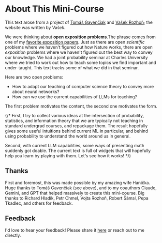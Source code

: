 # About This Mini-Course <a id="what-this-course-covers"></a>



This text arose from a project of <a href="https://gavento.cz/">Tomáš Gavenčiak</a> and <a href="https://vaclavrozhon.github.io/">Vašek Rozhoň</a>; the website was written by Vašek. 

We were thinking about __open exposition problems__.<Footnote>The phrase comes from one of my [favorite exposition papers](https://timothychow.net/forcing.pdf). </Footnote> Just as there are open _scientific_ problems where we haven't figured out how Nature works, there are open _exposition_ problems where we haven't figured out the best way to convey our knowledge. We had a joint probability seminar at Charles University where we tried to work out how to teach some topics we find important and under-taught. This text tracks some of what we did in that seminar. 

Here are two open problems:

- How to adapt our teaching of computer science theory to convey more about neural networks? 
- How can we use the current capabilities of LLMs for teaching? 

The first problem motivates the content, the second one motivates the form. 

{/*
First, I try to collect various ideas at the intersection of probability, statistics, and information theory that we are typically not teaching in standard undergrad courses, and repackage them. The result hopefully gives some useful intuitions behind current ML in particular, and behind using probability to understand the world around us in general. 

Second, with current LLM capabilities, some ways of presenting math suddenly got doable. The current text is full of widgets that will hopefully help you learn by playing with them. Let's see how it works! 
*/}

## Thanks
First and foremost, this was made possible by my amazing wife Hanička. 
Huge thanks to Tomáš Gavenčiak (see above), and to my coauthors Claude, Gemini, and GPT that helped massively to create this mini-course. 
Big thanks to Richard Hladík, Petr Chmel, Vojta Rozhoň, Robert Šámal, Pepa Tkadlec, and others for feedback. 


## Feedback

I'd love to hear your feedback! Please share it [here](https://forms.gle/wXShyQRsGWtb8afd6) or reach out to me directly. 
